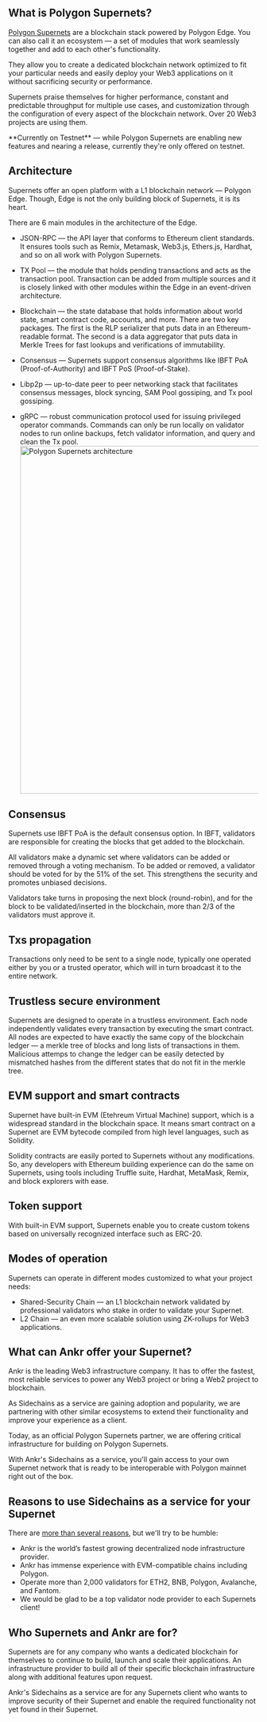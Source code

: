 
## What is Polygon Supernets?
[Polygon Supernets](https://polygon.technology/supernets/) are a blockchain stack powered by Polygon Edge. You can also call it an ecosystem — a set of modules that work seamlessly together and add to each other's functionality.

They allow you to create a dedicated blockchain network optimized to fit your particular needs and easily deploy your Web3 applications on it without sacrificing security or performance. 

Supernets praise themselves for higher performance, constant and predictable throughput for multiple use cases, and customization through the configuration of every aspect of the blockchain network. Over 20 Web3 projects are using them.

<Callout emoji="🔗">
**Currently on Testnet** — while Polygon Supernets are enabling new features and nearing a release, currently they're only offered on testnet. 
</Callout>

## Architecture
Supernets offer an open platform with a L1 blockchain network — Polygon Edge. Though, Edge is not the only building block of Supernets, it is its heart.   

There are 6 main modules in the architecture of the Edge.

* JSON-RPC — the API layer that conforms to Ethereum client standards. It ensures tools such as Remix, Metamask, Web3.js, Ethers.js, Hardhat, and so on all work with Polygon Supernets.

* TX Pool — the module that holds pending transactions and acts as the transaction pool. Transaction can be added from multiple sources and it is closely linked with other modules within the Edge in an event-driven architecture.

* Blockchain — the state database that holds information about world state, smart contract code, accounts, and more. There are two key packages. The first is the RLP serializer that puts data in an Ethereum-readable format. The second is a data aggregator that puts data in Merkle Trees for fast lookups and verifications of immutability.

* Consensus — Supernets support consensus algorithms like IBFT PoA (Proof-of-Authority) and IBFT PoS (Proof-of-Stake).

* Libp2p — up-to-date peer to peer networking stack that facilitates consensus messages, block syncing, SAM Pool gossiping, and Tx pool gossiping.

* gRPC — robust communication protocol used for issuing privileged operator commands. Commands can only be run locally on validator nodes to run online backups, fetch validator information, and query and clean the Tx pool.
  <img src="/docs/app-chains/affiliated-chains/polygon-supernets/architecture-overview.png" alt="Polygon Supernets architecture" width="700" />

## Consensus
Supernets use IBFT PoA is the default consensus option. In IBFT, validators are responsible for creating the blocks that get added to the blockchain.

All validators make a dynamic set where validators can be added or removed through a voting mechanism. To be added or removed, a validator should be voted for by the 51% of the set.
This strengthens the security and promotes unbiased decisions.

Validators take turns in proposing the next block (round-robin), and for the block to be validated/inserted in the blockchain, more than 2/3 of the validators must approve it.

## Txs propagation
Transactions only need to be sent to a single node, typically one operated either by you or a trusted operator, which will in turn broadcast it to the entire network.

## Trustless secure environment 
Supernets are designed to operate in a trustless environment. Each node independently validates every transaction by executing the smart contract. All nodes are expected to have exactly the same copy of the blockchain ledger — a merkle tree of blocks and long lists of transactions in them. Malicious attemps to change the ledger can be easily detected by mismatched hashes from the different states that do not fit in the merkle tree.

## EVM support and smart contracts 
Supernet have built-in EVM (Etehreum Virtual Machine) support, which is a widespread standard in the blockchain space. It means smart contract on a Supernet are EVM bytecode compiled from high level languages, such as Solidity. 

Solidity contracts are easily ported to Supernets without any modifications. So, any developers with Ethereum building experience can do the same on Supernets, using tools including Truffle suite, Hardhat, MetaMask, Remix, and block explorers with ease.

## Token support 
With built-in EVM support, Supernets enable you to create custom tokens based on universally recognized interface such as ERC-20. 

## Modes of operation
Supernets can operate in different modes customized to what your project needs:
* Shared-Security Chain — an L1 blockchain network validated by professional validators who stake in order to validate your Supernet.
* L2 Chain — an even more scalable solution using ZK-rollups for Web3 applications.

## What can Ankr offer your Supernet?
Ankr is the leading Web3 infrastructure company. It has to offer the fastest, most reliable services to power any Web3 project or bring a Web2 project to blockchain.

As Sidechains as a service are gaining adoption and popularity, we are partnering with other similar ecosystems to extend their functionality and improve your experience as a client.

Today, as an official Polygon Supernets partner, we are offering critical infrastructure for building on Polygon Supernets. 

With Ankr's Sidechains as a service, you'll gain access to your own Supernet network that is ready to be interoperable with Polygon mainnet right out of the box.

## Reasons to use Sidechains as a service for your Supernet
There are [more than several reasons](https://medium.com/ankr-network/ankr-is-pulling-ahead-in-web3-infrastructure-f14384888862), but we'll try to be humble:
* Ankr is the world’s fastest growing decentralized node infrastructure provider.
* Ankr has immense experience with EVM-compatible chains including Polygon.
* Operate more than 2,000 validators for ETH2, BNB, Polygon, Avalanche, and Fantom.
* We would be glad to be a top validator node provider to each Supernets client!

## Who Supernets and Ankr are for?
Supernets are for any company who wants a dedicated blockchain for themselves to continue to build, launch and scale their applications.
An infrastructure provider to build all of their specific blockchain infrastructure along with additional features upon request.

Ankr's Sidechains as a service are for any Supernets client who wants to improve security of their Supernet and enable the required functionality not yet found in their Supernet.